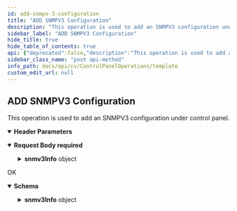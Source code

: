 ```yaml
---
id: add-snmpv-3-configuration
title: "ADD SNMPV3 Configuration"
description: "This operation is used to add an SNMPV3 configuration under control panel."
sidebar_label: "ADD SNMPV3 Configuration"
hide_title: true
hide_table_of_contents: true
api: {"deprecated":false,"description":"This operation is used to add an SNMPV3 configuration under control panel.","operationId":"ADD SNMPV3 Configuration","parameters":[{"description":"","in":"header","name":"Authtoken","schema":{"example":"{{TOKEN}}","type":"string"}}],"requestBody":{"content":{"application/json":{"schema":{"allOf":[{"example":{"snmv3ConfigOperationType":1,"snmv3Info":{"encryptAlgorithm":0,"hostName":"test5","privacyAlgorithm":0,"privacyCredentials":false,"userAccount":{"password":"##########","userName":"testadmin"}}},"title":"ADDSNMPV3ConfigurationRequest","properties":{"snmv3ConfigOperationType":{"format":"int32","type":"integer"},"snmv3Info":{"example":{"encryptAlgorithm":0,"hostName":"test5","privacyAlgorithm":0,"privacyCredentials":false,"userAccount":{"password":"##########","userName":"testadmin"}},"title":"Snmv3Info","type":"object","properties":{"encryptAlgorithm":{"format":"int32","type":"integer"},"hostName":{"type":"string"},"privacyAlgorithm":{"format":"int32","type":"integer"},"privacyCredentials":{"type":"boolean"},"userAccount":{"example":{"password":"##########","userName":"testadmin"},"title":"UserAccount1","type":"object","properties":{"password":{"type":"string"},"userName":{"type":"string"}}}}}}}],"type":"object"},"examples":{" ADD SNMPV3 Configuration":{"value":{"snmv3ConfigOperationType":1,"snmv3Info":{"hostName":"test5","privacyCredentials":false,"privacyAlgorithm":0,"encryptAlgorithm":0,"userAccount":{"password":"##########","userName":"testadmin"}}}},"UPDATE SNMPV3 Configuration":{"value":{"snmv3ConfigOperationType":3,"snmv3Info":{"hostName":"test5new","id":35,"privacyCredentials":false,"privacyAlgorithm":2,"encryptAlgorithm":0,"userAccount":{"password":"##########","userName":"testadmin"}}}},"DELETE SNMPV3 Configuration":{"value":{"snmv3ConfigOperationType":2,"snmv3Info":{"id":35,"privacyCredentials":false,"privacyAlgorithm":2,"encryptAlgorithm":0,"userAccount":{}}}}}}},"description":"","required":true},"tags":["SNMPV3 configuration"],"responses":{"200":{"description":"OK","content":{"application/json":{"schema":{"type":"object","properties":{"snmv3ConfigOperationType":{"type":"integer"},"snmv3Info":{"type":"object","properties":{"hostName":{"type":"string"},"privacyCredentials":{"type":"boolean"},"privacyAlgorithm":{"type":"integer"},"encryptAlgorithm":{"type":"integer"},"userAccount":{"type":"object","properties":{"password":{"type":"string"},"userName":{"type":"string"}}}}}},"x-examples":{"Example 1":{"snmv3ConfigOperationType":1,"snmv3Info":{"hostName":"test5","privacyCredentials":false,"privacyAlgorithm":0,"encryptAlgorithm":0,"userAccount":{"password":"##########","userName":"testadmin"}}}}},"examples":{"Example 1":{"value":{"processinginstructioninfo":{"attributes":[{"name":"exitval","value":"0"}]},"host":{"name":"test5","id":35}}}}}}}},"method":"post","path":"/CommServ/SNMPV3Configuration","servers":[{"url":"http://{hostname}/webconsole/api","variables":{"hostname":{"default":"localhost","description":"Webconsole"}}}],"jsonRequestBodyExample":{"snmv3ConfigOperationType":1,"snmv3Info":{"encryptAlgorithm":0,"hostName":"test5","privacyAlgorithm":0,"privacyCredentials":false,"userAccount":{"password":"##########","userName":"testadmin"}}},"info":{"title":"Template","contact":{},"version":"1.0","description":"Template"},"postman":{"name":"ADD SNMPV3 Configuration","description":{"content":"This operation is used to add an SNMPV3 configuration under control panel.","type":"text/plain"},"url":{"path":["CommServ","SNMPV3Configuration"],"host":["{{baseUrl}}"],"query":[],"variable":[]},"header":[{"disabled":false,"description":{"content":"","type":"text/plain"},"key":"Authtoken","value":""},{"key":"Content-Type","value":"application/json"},{"key":"Accept","value":"application/json"}],"method":"POST","body":{"mode":"raw","raw":"\"\"","options":{"raw":{"language":"json"}}}}}
sidebar_class_name: "post api-method"
info_path: docs/api/cv/ControlPanelOperations/template
custom_edit_url: null
---
```



## ADD SNMPV3 Configuration



This operation is used to add an SNMPV3 configuration under control panel.

<details style={{"marginBottom":"1rem"}} data-collapsed={false} open={true}><summary style={{}}><strong>Header Parameters</strong></summary><div><ul><ParamsItem className={"paramsItem"} param={{"description":"","in":"header","name":"Authtoken","schema":{"example":"{{TOKEN}}","type":"string"}}}></ParamsItem></ul></div></details><MimeTabs><TabItem label={"application/json"} value={"application/json-schema"}><details style={{}} data-collapsed={false} open={true}><summary style={{"textAlign":"left"}}><strong>Request Body</strong><strong style={{"fontSize":"var(--ifm-code-font-size)","color":"var(--openapi-required)"}}> required</strong></summary><div style={{"textAlign":"left","marginLeft":"1rem"}}></div><ul style={{"marginLeft":"1rem"}}><SchemaItem collapsible={false} name={"snmv3ConfigOperationType"} required={false} deprecated={undefined} schemaDescription={undefined} schemaName={"int32"} qualifierMessage={undefined} defaultValue={undefined}></SchemaItem><SchemaItem collapsible={true} className={"schemaItem"}><details style={{}}><summary style={{}}><strong>snmv3Info</strong><span style={{"opacity":"0.6"}}> object</span></summary><div style={{"marginLeft":"1rem"}}><SchemaItem collapsible={false} name={"encryptAlgorithm"} required={false} deprecated={undefined} schemaDescription={undefined} schemaName={"int32"} qualifierMessage={undefined} defaultValue={undefined}></SchemaItem><SchemaItem collapsible={false} name={"hostName"} required={false} deprecated={undefined} schemaDescription={undefined} schemaName={"string"} qualifierMessage={undefined} defaultValue={undefined}></SchemaItem><SchemaItem collapsible={false} name={"privacyAlgorithm"} required={false} deprecated={undefined} schemaDescription={undefined} schemaName={"int32"} qualifierMessage={undefined} defaultValue={undefined}></SchemaItem><SchemaItem collapsible={false} name={"privacyCredentials"} required={false} deprecated={undefined} schemaDescription={undefined} schemaName={"boolean"} qualifierMessage={undefined} defaultValue={undefined}></SchemaItem><SchemaItem collapsible={true} className={"schemaItem"}><details style={{}}><summary style={{}}><strong>userAccount</strong><span style={{"opacity":"0.6"}}> object</span></summary><div style={{"marginLeft":"1rem"}}><SchemaItem collapsible={false} name={"password"} required={false} deprecated={undefined} schemaDescription={undefined} schemaName={"string"} qualifierMessage={undefined} defaultValue={undefined}></SchemaItem><SchemaItem collapsible={false} name={"userName"} required={false} deprecated={undefined} schemaDescription={undefined} schemaName={"string"} qualifierMessage={undefined} defaultValue={undefined}></SchemaItem></div></details></SchemaItem></div></details></SchemaItem></ul></details></TabItem></MimeTabs><div><ApiTabs><TabItem label={"200"} value={"200"}><div>

OK

</div><div><MimeTabs schemaType={"response"}><TabItem label={"application/json"} value={"application/json"}><SchemaTabs><TabItem label={"Schema"} value={"Schema"}><details style={{}} data-collapsed={false} open={true}><summary style={{"textAlign":"left"}}><strong>Schema</strong></summary><div style={{"textAlign":"left","marginLeft":"1rem"}}></div><ul style={{"marginLeft":"1rem"}}><SchemaItem collapsible={false} name={"snmv3ConfigOperationType"} required={false} deprecated={undefined} schemaDescription={undefined} schemaName={"integer"} qualifierMessage={undefined} defaultValue={undefined}></SchemaItem><SchemaItem collapsible={true} className={"schemaItem"}><details style={{}}><summary style={{}}><strong>snmv3Info</strong><span style={{"opacity":"0.6"}}> object</span></summary><div style={{"marginLeft":"1rem"}}><SchemaItem collapsible={false} name={"hostName"} required={false} deprecated={undefined} schemaDescription={undefined} schemaName={"string"} qualifierMessage={undefined} defaultValue={undefined}></SchemaItem><SchemaItem collapsible={false} name={"privacyCredentials"} required={false} deprecated={undefined} schemaDescription={undefined} schemaName={"boolean"} qualifierMessage={undefined} defaultValue={undefined}></SchemaItem><SchemaItem collapsible={false} name={"privacyAlgorithm"} required={false} deprecated={undefined} schemaDescription={undefined} schemaName={"integer"} qualifierMessage={undefined} defaultValue={undefined}></SchemaItem><SchemaItem collapsible={false} name={"encryptAlgorithm"} required={false} deprecated={undefined} schemaDescription={undefined} schemaName={"integer"} qualifierMessage={undefined} defaultValue={undefined}></SchemaItem><SchemaItem collapsible={true} className={"schemaItem"}><details style={{}}><summary style={{}}><strong>userAccount</strong><span style={{"opacity":"0.6"}}> object</span></summary><div style={{"marginLeft":"1rem"}}><SchemaItem collapsible={false} name={"password"} required={false} deprecated={undefined} schemaDescription={undefined} schemaName={"string"} qualifierMessage={undefined} defaultValue={undefined}></SchemaItem><SchemaItem collapsible={false} name={"userName"} required={false} deprecated={undefined} schemaDescription={undefined} schemaName={"string"} qualifierMessage={undefined} defaultValue={undefined}></SchemaItem></div></details></SchemaItem></div></details></SchemaItem></ul></details></TabItem><TabItem label={"Example (from schema)"} value={"Example (from schema)"}><ResponseSamples responseExample={"{\n  \"snmv3ConfigOperationType\": 0,\n  \"snmv3Info\": {\n    \"hostName\": \"string\",\n    \"privacyCredentials\": true,\n    \"privacyAlgorithm\": 0,\n    \"encryptAlgorithm\": 0,\n    \"userAccount\": {\n      \"password\": \"string\",\n      \"userName\": \"string\"\n    }\n  }\n}"} language={"json"}></ResponseSamples></TabItem><TabItem label={" Example 1"} value={" Example 1"}><ResponseSamples responseExample={"{\n  \"processinginstructioninfo\": {\n    \"attributes\": [\n      {\n        \"name\": \"exitval\",\n        \"value\": \"0\"\n      }\n    ]\n  },\n  \"host\": {\n    \"name\": \"test5\",\n    \"id\": 35\n  }\n}"} language={"json"}></ResponseSamples></TabItem></SchemaTabs></TabItem></MimeTabs></div></TabItem></ApiTabs></div>
      